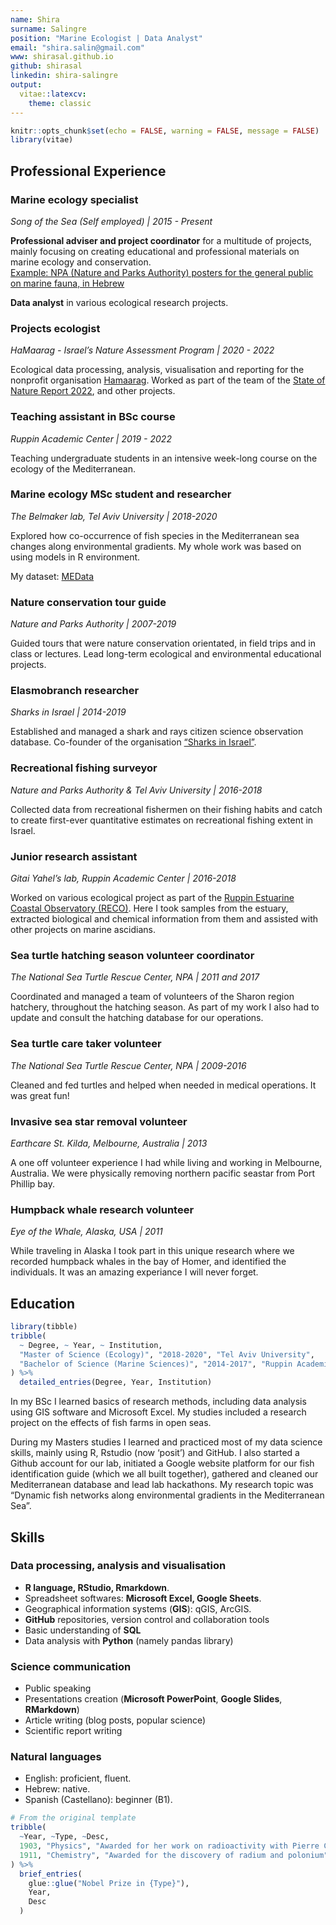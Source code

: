 ```yaml
---
name: Shira
surname: Salingre
position: "Marine Ecologist | Data Analyst"
email: "shira.salin@gmail.com"
www: shirasal.github.io
github: shirasal
linkedin: shira-salingre
output: 
  vitae::latexcv:
    theme: classic
---
```



```r
knitr::opts_chunk$set(echo = FALSE, warning = FALSE, message = FALSE)
library(vitae)
```

## Professional Experience

### Marine ecology specialist
_Song of the Sea (Self employed) \| 2015 - Present_

**Professional adviser and project coordinator** for a multitude of projects, mainly focusing on creating educational and professional materials on marine ecology and conservation.\
[Example: NPA (Nature and Parks Authority) posters for the general public on marine fauna, in Hebrew](https://www.parks.org.il/article/%d7%9b%d7%a8%d7%96%d7%95%d7%aa-%d7%99%d7%9e%d7%99%d7%95%d7%aa/)

**Data analyst** in various ecological research projects.

### Projects ecologist
_HaMaarag - Israel's Nature Assessment Program \| 2020 - 2022_

Ecological data processing, analysis, visualisation and reporting for the nonprofit organisation [Hamaarag](https://hamaarag.org.il/). Worked as part of the team of the [State of Nature Report 2022](https://hamaarag.org.il/report/%d7%93%d7%95%d7%97-%d7%9e%d7%a6%d7%91-%d7%94%d7%98%d7%91%d7%a2-2022/), and other projects.

### Teaching assistant in BSc course
_Ruppin Academic Center \| 2019 - 2022_

Teaching undergraduate students in an intensive week-long course on the ecology of the Mediterranean.

### Marine ecology MSc student and researcher
_The Belmaker lab, Tel Aviv University \| 2018-2020_

Explored how co-occurrence of fish species in the Mediterranean sea changes along environmental gradients. My whole work was based on using models in R environment.

My dataset: [MEData](https://belmaker-lab.github.io/medata/)

### Nature conservation tour guide
_Nature and Parks Authority \| 2007-2019_

Guided tours that were nature conservation orientated, in field trips and in class or lectures. Lead long-term ecological and environmental educational projects.

### Elasmobranch researcher
_Sharks in Israel \| 2014-2019_

Established and managed a shark and rays citizen science observation database. Co-founder of the organisation ["Sharks in Israel"](https://www.sharks.org.il/main/).

### Recreational fishing surveyor
_Nature and Parks Authority & Tel Aviv University \| 2016-2018_

Collected data from recreational fishermen on their fishing habits and catch to create first-ever quantitative estimates on recreational fishing extent in Israel.

### Junior research assistant
_Gitai Yahel's lab, Ruppin Academic Center \| 2016-2018_

Worked on various ecological project as part of the [Ruppin Estuarine Coastal Observatory (RECO)](https://www.ruppin.ac.il/en/Gitai-Yahel-Lab/Pages/default.aspx). Here I took samples from the estuary, extracted biological and chemical information from them and assisted with other projects on marine ascidians.

### Sea turtle hatching season volunteer coordinator
_The National Sea Turtle Rescue Center, NPA \| 2011 and 2017_

Coordinated and managed a team of volunteers of the Sharon region hatchery, throughout the hatching season. As part of my work I also had to update and consult the hatching database for our operations.

### Sea turtle care taker volunteer
_The National Sea Turtle Rescue Center, NPA \| 2009-2016_

Cleaned and fed turtles and helped when needed in medical operations. It was great fun!

### Invasive sea star removal volunteer
_Earthcare St. Kilda, Melbourne, Australia \| 2013_

A one off volunteer experience I had while living and working in Melbourne, Australia. We were physically removing northern pacific seastar from Port Phillip bay.

### Humpback whale research volunteer
_Eye of the Whale, Alaska, USA \| 2011_

While traveling in Alaska I took part in this unique research where we recorded humpback whales in the bay of Homer, and identified the individuals. It was an amazing experiance I will never forget.


## Education

```r
library(tibble)
tribble(
  ~ Degree, ~ Year, ~ Institution, 
  "Master of Science (Ecology)", "2018-2020", "Tel Aviv University", 
  "Bachelor of Science (Marine Sciences)", "2014-2017", "Ruppin Academic Center", 
) %>% 
  detailed_entries(Degree, Year, Institution)
```

In my BSc I learned basics of research methods, including data analysis using GIS software and Microsoft Excel. My studies included a research project on the effects of fish farms in open seas.

During my Masters studies I learned and practiced most of my data science skills, mainly using R, Rstudio (now 'posit') and GitHub. I also started a Github account for our lab, initiated a Google website platform for our fish identification guide (which we all built together), gathered and cleaned our Mediterranean database and lead lab hackathons. My research topic was "Dynamic fish networks along environmental gradients in the Mediterranean Sea".



## Skills

### Data processing, analysis and visualisation
-   **R language, RStudio, Rmarkdown**.
-   Spreadsheet softwares: **Microsoft Excel, Google Sheets**.
-   Geographical information systems (**GIS**): qGIS, ArcGIS.
-   **GitHub** repositories, version control and collaboration tools
-   Basic understanding of **SQL**
-   Data analysis with **Python** (namely pandas library)

### Science communication
-   Public speaking
-   Presentations creation (**Microsoft PowerPoint**, **Google Slides**, **RMarkdown**)
-   Article writing (blog posts, popular science)
-   Scientific report writing

### Natural languages
-   English: proficient, fluent.
-   Hebrew: native.
-   Spanish (Castellano): beginner (B1).

```r
# From the original template
tribble(
  ~Year, ~Type, ~Desc,
  1903, "Physics", "Awarded for her work on radioactivity with Pierre Curie and Henri Becquerel",
  1911, "Chemistry", "Awarded for the discovery of radium and polonium"
) %>% 
  brief_entries(
    glue::glue("Nobel Prize in {Type}"),
    Year, 
    Desc
  )
```


\fancyfoot[CO,CE]{
  \textcolor{gray}{
    This CV was built with the [vitae](https://github.com/mitchelloharawild/vitae) package.
    }
  }